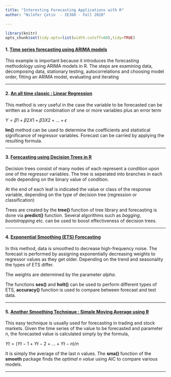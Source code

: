 ```yaml
---
title: "Interesting Forecasting Applications with R"
author: "Nilüfer Çetin  - IE360 - Fall 2020"

---
```

```r
library(knitr)
opts_chunk$set(tidy.opts=list(width.cutoff=60),tidy=TRUE)
```



#### 1.  [Time series forecasting using ARIMA models](https://blogs.oracle.com/datascience/introduction-to-forecasting-with-arima-in-r)

  This example is important because it introduces the forecasting methodology using ARIMA models in R. The steps are examining data, decomposing data, stationary testing, autocorrelations and choosing model order, fitting an ARIMA model, evaluating and iterating
  
  ***

#### 2.  [An all time classic : Linear Regression](http://r-statistics.co/Linear-Regression.html)

  This method is very useful in the case the variable to be forecasted can be written as a linear combination of one or more variables plus an error term
	
$Y = β1 + β2X1 + β3X2 + ... + ϵ$
	
**lm()** method can be used to determine the coefficients and statistical significance of regressor variables. Forecast can be carried by applying the resulting formula.

  ***

#### 3.   [Forecasting using Decision Trees in R](https://www.datacamp.com/community/tutorials/decision-trees-R)
	
Decision trees consist of many nodes of each represent a condition upon one of the regressor variables. The tree is seperated into branches in each node depending on the binary value of condition. 
	
At the end of each leaf is indicated the value or class of the response variable, depending on the type of decision tree (regression or classification)
	
Trees are created by the **tree()** function of tree library and forecasting is done via **predict()** function. Several algorithms such as *bagging*, *bootstrapping* etc. can be used to boost effectiveness of decision trees.

***

#### 4.   [Exponential Smoothing (ETS) Forecasting](https://www.geeksforgeeks.org/exponential-smoothing-in-r-programming/#:~:text=The%20Exponential%20Smoothing%20is%20a,functions%20assign%20exponentially%20decreasing%20weights.)
	
In this method, data is smoothed to decrease high-frequency noise. The forecast is performed by assigning exponentially decreasing weights to regressor values as they get older. Depending on the trend and seasonality the types of ETS differ.
	
The weights are determined by the parameter *alpha*.

The functions **ses()** and **holt()** can be used to perform different types of ETS, **accuracy()** function is used to compare between forecast and test data.

***

#### 5.   [Another Smoothing Technique : Simple Moving Average using R](https://bookdown.org/kochiuyu/technical-analysis-with-r-second-edition/simple-moving-average-sma.html)

This easy technique is usually used for forecasting in trading and stock markets. Given the time series of the value to be forecasted and parameter n, the forecasted value is calculated simply by the formula,

$Yt = (Yt-1 + Yt-2 + ... + Yt-n) / n$
	
It is simply the average of the last n values. The **sma()** function of the **smooth** package finds the *optimal n value* using AIC to compare various models.

***